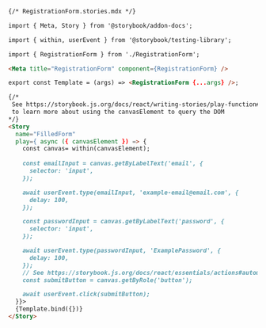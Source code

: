 ```md
{/* RegistrationForm.stories.mdx */}

import { Meta, Story } from '@storybook/addon-docs';

import { within, userEvent } from '@storybook/testing-library';

import { RegistrationForm } from './RegistrationForm';

<Meta title="RegistrationForm" component={RegistrationForm} />

export const Template = (args) => <RegistrationForm {...args} />;

{/*  
 See https://storybook.js.org/docs/react/writing-stories/play-function#working-with-the-canvas
 to learn more about using the canvasElement to query the DOM
*/}
<Story
  name="FilledForm"
  play={ async ({ canvasElement }) => {
    const canvas= within(canvasElement);
    
    const emailInput = canvas.getByLabelText('email', {
      selector: 'input',
    });

    await userEvent.type(emailInput, 'example-email@email.com', {
      delay: 100,
    });

    const passwordInput = canvas.getByLabelText('password', {
      selector: 'input',
    });

    await userEvent.type(passwordInput, 'ExamplePassword', {
      delay: 100,
    });
    // See https://storybook.js.org/docs/react/essentials/actions#automatically-matching-args to learn how to setup logging in the Actions panel
    const submitButton = canvas.getByRole('button');

    await userEvent.click(submitButton);
  }}>
  {Template.bind({})}
</Story>
```